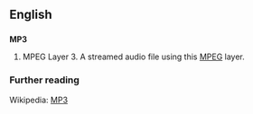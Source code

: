 ==English==
==={{initialism}}===
'''MP3'''

#MPEG Layer 3.  A streamed audio file using this [[MPEG]] layer.

=== Further reading ===
Wikipedia: [[w:MP3|MP3]]